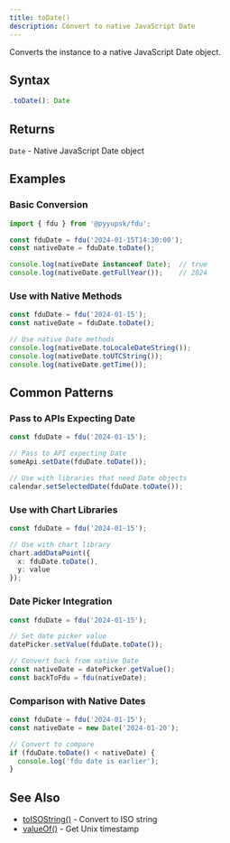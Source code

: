 ```yaml
---
title: toDate()
description: Convert to native JavaScript Date
---
```


Converts the instance to a native JavaScript Date object.

## Syntax

```typescript
.toDate(): Date
```

## Returns

`Date` - Native JavaScript Date object

## Examples

### Basic Conversion

```typescript
import { fdu } from '@pyyupsk/fdu';

const fduDate = fdu('2024-01-15T14:30:00');
const nativeDate = fduDate.toDate();

console.log(nativeDate instanceof Date);  // true
console.log(nativeDate.getFullYear());    // 2024
```

### Use with Native Methods

```typescript
const fduDate = fdu('2024-01-15');
const nativeDate = fduDate.toDate();

// Use native Date methods
console.log(nativeDate.toLocaleDateString());
console.log(nativeDate.toUTCString());
console.log(nativeDate.getTime());
```

## Common Patterns

### Pass to APIs Expecting Date

```typescript
const fduDate = fdu('2024-01-15');

// Pass to API expecting Date
someApi.setDate(fduDate.toDate());

// Use with libraries that need Date objects
calendar.setSelectedDate(fduDate.toDate());
```

### Use with Chart Libraries

```typescript
const fduDate = fdu('2024-01-15');

// Use with chart library
chart.addDataPoint({
  x: fduDate.toDate(),
  y: value
});
```

### Date Picker Integration

```typescript
const fduDate = fdu('2024-01-15');

// Set date picker value
datePicker.setValue(fduDate.toDate());

// Convert back from native Date
const nativeDate = datePicker.getValue();
const backToFdu = fdu(nativeDate);
```

### Comparison with Native Dates

```typescript
const fduDate = fdu('2024-01-15');
const nativeDate = new Date('2024-01-20');

// Convert to compare
if (fduDate.toDate() < nativeDate) {
  console.log('fdu date is earlier');
}
```

## See Also

- [toISOString()](/docs/api/to-iso-string) - Convert to ISO string
- [valueOf()](/docs/api/value-of) - Get Unix timestamp
